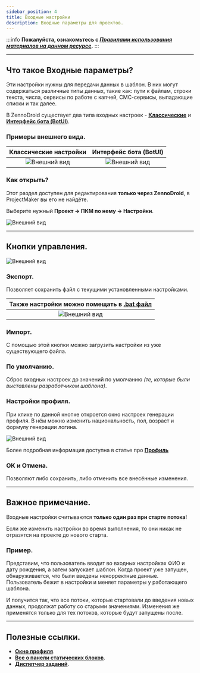 ```yaml
---
sidebar_position: 4
title: Входные настройки
description: Входные параметры для проектов.
---
```

:::info **Пожалуйста, ознакомьтесь с [*Правилами использования материалов на данном ресурсе*](../Disclaimer).**
:::
_______________________________________________
## Что такое Входные параметры?  
Эти настройки нужны для передачи данных в шаблон. В них могут содержаться различные типы данных, такие как: пути к файлам, строки текста, числа, сервисы по работе с капчей, СМС-сервисы, выпадающие списки и так далее.  

В ZennoDroid существует два типа входных настроек - [**Классические**](../Project%20Editor/Project/InputSetting) и [**Интерфейс бота (BotUI)**](../Project%20Editor/Project/BotInterface).  

### Примеры внешнего вида.  
| Классические настройки    | Интерфейс бота (BotUI) |
| :--------: | :-------: |
| ![Внешний вид](./assets/Entry_Setting/Entry_Setting_pic1.png)  | ![Внешний вид](./assets/Entry_Setting/Entry_Setting_pic2.png)    |  

### Как открыть?  
Этот раздел доступен для редактирования **только через ZennoDroid**, в ProjectMaker вы его не найдёте.  

Выберите нужный **Проект → ПКМ по нему → Настройки**.  

![Внешний вид](./assets/Entry_Setting/Entry_Setting_pic3.png)  
_______________________________________________
## Кнопки управления.  
![Внешний вид](./assets/Entry_Setting/Entry_Setting_pic4.png)  

### Экспорт.  
Позволяет сохранить файл с текущими установленными настройками.   

| Также настройки можно помещать в [**.bat файл**](../Execution/BatFile)    | 
| :--------: | 
| ![Внешний вид](./assets/Entry_Setting/Entry_Setting_pic5.png)  |  

### Импорт.  
С помощью этой кнопки можно загрузить настройки из уже существующего файла.  

### По умолчанию.  
Сброс входных настроек до значений по умолчанию *(те, которые были выставлены разработчиком шаблона)*.  

### Настройки профиля.  
При клике по данной кнопке откроется окно настроек генерации профиля. В нём можно изменить национальность, пол, возраст и формулу генерации логина.  

![Внешний вид](./assets/Entry_Setting/Entry_Setting_pic6.png)  

Более подробная информация доступна в статье про [**Профиль**](../Project%20Editor/Static%20Block%20Panel/Profile)  

### ОК и Отмена.  
Позволяют либо сохранить, либо отменить все внесённые изменения.  
_______________________________________________
## Важное примечание.  
Входные настройки считываются **только один раз при старте потока**!  

Если же изменить настройки во время выполнения, то они никак не отразятся на проекте до нового старта.  

### Пример.  
Представим, что пользователь вводит во входных настройках ФИО и дату рождения, а затем запускает шаблон. Когда проект уже запущен, обнаруживается, что были введены некорректные данные. Пользователь бежит в настройки и меняет параметры у работающего шаблона.  

И получится так, что все потоки, которые стартовали до введения новых данных, продолжат работу со старыми значениями. Изменения же применятся только для тех потоков, которые будут запущены после.
_______________________________________________  
## Полезные ссылки.   
- [**Окно профиля**](../pm/Interface/Work_with_Profile).  
- [**Все о панели статических блоков**](../category/панель-статических-блоков).   
- [**Диспетчер заданий**](../get-started/Task_Manager).